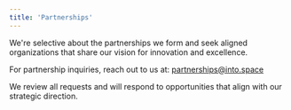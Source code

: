 ```yaml
---
title: 'Partnerships'
---
```


We're selective about the partnerships we form and seek aligned organizations that share our vision for innovation and excellence.

For partnership inquiries, reach out to us at: [partnerships@into.space](mailto:partnerships@into.space)

We review all requests and will respond to opportunities that align with our strategic direction.